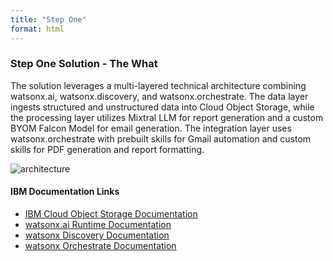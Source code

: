 ```yaml
---
title: "Step One"
format: html
---
```


### Step One Solution - The What

The solution leverages a multi-layered technical architecture combining watsonx.ai, watsonx.discovery, and watsonx.orchestrate. The data layer ingests structured and unstructured data into Cloud Object Storage, while the processing layer utilizes Mixtral LLM for report generation and a custom BYOM Falcon Model for email generation. The integration layer uses watsonx.orchestrate with prebuilt skills for Gmail automation and custom skills for PDF generation and report formatting.

<img src="/images/007/SOLUTION_OVERVIEW/007_Architecture.png" alt="architecture" class="responsive-img">

#### **IBM Documentation Links**
- [IBM Cloud Object Storage Documentation](https://cloud.ibm.com/docs/cloud-object-storage?topic=cloud-object-storage-getting-started-cloud-object-storage){target="_blank"}
- [watsonx.ai Runtime Documentation](https://cloud.ibm.com/apidocs/machine-learning){target="_blank"}
- [watsonx Discovery Documentation](https://www.ibm.com/docs/en/watsonx/watson-discovery){target="_blank"}
- [watsonx Orchestrate Documentation](https://www.ibm.com/docs/en/watsonx/watson-orchestrate/current){target="_blank"}
